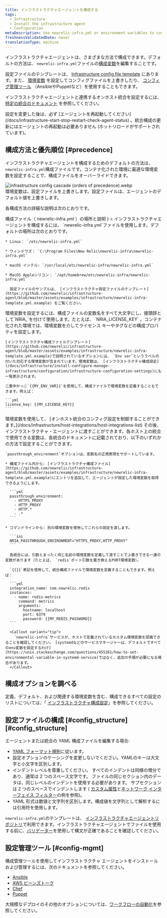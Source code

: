 ```yaml
---
title: インフラストラクチャエージェントを構成する
tags:
  - Infrastructure
  - Install the infrastructure agent
  - Configuration
metaDescription: Use newrelic-infra.yml or environment variables to customize New Relic's infrastructure agent settings like license key or custom attributes.
freshnessValidatedDate: never
translationType: machine
---
```



インフラストラクチャエージェントは、さまざまな方法で構成できます。デフォルトの方法は、 `newrelic-infra.yml`ファイルの[構成変数](/docs/infrastructure/install-configure-infrastructure/configuration/infrastructure-configuration-settings)を編集することです。

設定ファイルのテンプレートは、 [Infrastructure config file template](https://github.com/newrelic/infrastructure-agent/blob/master/assets/examples/infrastructure/newrelic-infra-template.yml.example) にあります。また、 [環境変数](#Environment_Variables) を設定してコンフィグファイルを上書きしたり、 [コンフィグ管理ツール](#config-mgmt) （AnsibleやPuppetなど）を使用することもできます。

インフラストラクチャエージェントと連携するオンホスト統合を設定するには、 [特定の統合のドキュメント](/docs/integrations/host-integrations/get-started/introduction-host-integrations) を参照してください。

<Callout variant="important">
  設定を変更した後は、必ず [エージェントを再起動してください](/docs/infrastructure-start-stop-restart-check-agent-status) 。統合構成の更新にはエージェントの再起動は必要ありません (ホットリロードがサポートされています)。
</Callout>

## 構成方法と優先順位 [#precedence]

インフラストラクチャエージェントを構成するためのデフォルトの方法は、 `newrelic-infra.yml`構成ファイルです。コンテナ化された環境に最適な環境変数を設定することで、構成ファイルをオーバーライドできます。

<img title="infrastructure config cascade (orders of precedence).webp" alt="infrastructure config cascade (orders of precedence).webp" src={infrastructureCascadeConfig} />

<figcaption>
  環境変数は、設定ファイルを上書きします。設定ファイルは、エージェントのデフォルト値を上書きします。
</figcaption>

各構成方法の詳細な説明は次のとおりです。

<CollapserGroup>
  <Collapser
    id="config-file"
    title={<>構成ファイル（ <InlineCode>
      newrelic-infra.yml
    </InlineCode> ）の場所と説明</>
    }
  >
    インフラストラクチャエージェントを構成するには、 `newrelic-infra.yml`ファイルを使用します。デフォルトの場所は次のとおりです。

    * Linux： `/etc/newrelic-infra.yml`

    * ウィンドウズ： `C:\Program Files\New Relic\newrelic-infra\newrelic-infra.yml`

    * macOS インテル: `/usr/local/etc/newrelic-infra/newrelic-infra.yml`

    * MacOS Appleシリコン： `/opt/homebrew/etc/newrelic-infra/newrelic-infra.yml`

      設定ファイルのサンプルは、 [インフラストラクチャ設定ファイルのテンプレート](https://github.com/newrelic/infrastructure-agent/blob/master/assets/examples/infrastructure/newrelic-infra-template.yml.example) をご覧ください。
  </Collapser>

  <Collapser id="Environment_Variables" title="環境変数の構文と説明">
    環境変数を設定するには、構成ファイルの変数名をすべて大文字にし、接頭辞として`NRIA_`を付けて使用します。たとえば、 `NRIA_LICENSE_KEY` 。コンテナ化された環境では、環境変数を介してライセンス キーやタグなどの構成プロパティを設定します。

    [インフラストラクチャ構成ファイルテンプレート](https://github.com/newrelic/infrastructure-agent/blob/master/assets/examples/infrastructure/newrelic-infra-template.yml.example)で説明されているオプションには、 `Env var`というラベルの付いた対応する環境変数が含まれています。環境変数は、 [インフラストラクチャ構成設定](/docs/infrastructure/install-configure-manage-infrastructure/configuration/infrastructure-configuration-settings)にも一覧表示されます。

    二重中かっこ`{{MY_ENV_VAR}}`を使用して、構成ファイルで環境変数を定義することもできます。例えば：

    ```yml
    license_key: {{MY_LICENSE_KEY}}
    ```
  </Collapser>

  <Collapser id="passthrough" title="オンホスト統合での環境変数パススルーの使用">
    環境変数を使用して、 [オンホスト統合のコンフィグ設定を制御することができます。](/docs/infrastructure/host-integrations/host-integrations-list) その後、インフラストラクチャ・エージェントに渡すことができます。各ホスト上の統合で使用できる変数は、各統合のドキュメントに記載されており、以下のいずれかの方法で設定することができます。

    `passthrough_environment`オプションは、変数名の正規表現をサポートしています。

    * 構成ファイル内から: [インフラストラクチャ構成ファイル](https://github.com/newrelic/infrastructure-agent/blob/master/assets/examples/infrastructure/newrelic-infra-template.yml.example)にエントリを追加して、エージェントが設定した環境変数を取得できるようにします。

      ```yml
      passthrough_environment:
        - HTTPS_PROXY
        - HTTP_PROXY
        - HTTP.*
        - .* 
      ```

    * コマンドラインから: 別の環境変数を使用してこれらの設定を渡します。

      ```ini
      NRIA_PASSTHROUGH_ENVIRONMENT="HTTPS_PROXY,HTTP_PROXY"
      ```

      各統合には、引数とまったく同じ名前の環境変数を定義して渡すことで上書きできる一連の変数があります（たとえば、 `redis`ポート引数を置き換えるPORT環境変数）。

      `{{}}`表記を使用して、統合構成ファイルで環境変数を定義することもできます。例えば：

      ```yml
      integration_name: com.newrelic.redis
      instances:
        - name: redis-metrics
          command: metrics
          arguments:
            hostname: localhost
            port: 6379
            password: {{MY_REDIS_PASSWORD}}
      ```

      <Callout variant="tip">
        `newrelic-infra`サービスが、ホストで定義されているカスタム環境変数を認識できることを確認してください。 [systemdなどのサービスマネージャーは、デフォルトですべてのenv変数を設定するわけ](https://unix.stackexchange.com/questions/455261/how-to-set-environmental-variable-in-systemd-service)ではなく、追加の手順が必要になる場合があります。
      </Callout>
  </Collapser>
</CollapserGroup>

## 構成オプションを調べる

定義、デフォルト、および関連する環境変数を含む、構成できるすべての設定のリストについては、「 [インフラストラクチャ構成設定](/docs/infrastructure/install-configure-infrastructure/configuration/infrastructure-configuration-settings)」を参照してください。

## 設定ファイルの構成 [#config\_structure][#config_structure]

エージェントまたは統合の YAML 構成ファイルを編集する場合:

* [YAML フォーマット規則](https://en.wikipedia.org/wiki/YAML)に従います。
* 設定オプションのケーシングを変更しないでください。YAMLのキーは大文字と小文字を区別します。
* インデントレベルを尊重してください。 すべてのインデントは同様の増分であり、通常は 2 つのスペース文字です。 ファイルの同じセクション内のデータは、同じレベルのインデントを使用する必要があります。 サブセクションは 2 つのスペースでインデントします ( [カスタム属性](/docs/infrastructure/install-configure-infrastructure/configuration/infrastructure-configuration-settings#custom-attributes)と[ネットワーク インターフェイス フィルター](/docs/infrastructure/install-configure-infrastructure/configuration/infrastructure-configuration-settings#network-interface-filters)の例を参照)。
* YAML 形式は数値と文字列を区別します。構成値を文字列として解析するには引用符を使用します。

`newrelic-infra.yml`のテンプレートは、 [インフラストラクチャエージェントリポジトリ](https://github.com/newrelic/infrastructure-agent/blob/master/assets/examples/infrastructure/newrelic-infra-template.yml.example)で利用できます。インフラストラクチャエージェントでファイルを使用する前に、[バリデーター](http://www.yamllint.com/)を使用して構文が正確であることを確認してください。

## 設定管理ツール [#config-mgmt]

構成管理ツールを使用してインフラストラクチャ エージェントをインストールおよび管理するには、次のドキュメントを参照してください。

* [Ansible](/docs/infrastructure/new-relic-infrastructure/config-management-tools/configure-new-relic-infrastructure-using-ansible)
* [AWS ビーンズトーク](/docs/infrastructure/install-infrastructure-agent/config-management-tools/configure-infrastructure-agent-aws-elastic-beanstalk)
* [Chef](/docs/infrastructure/new-relic-infrastructure/config-management-tools/configure-new-relic-infrastructure-using-chef)
* [Puppet](/docs/infrastructure/new-relic-infrastructure/config-management-tools/configure-new-relic-infrastructure-puppet)

大規模なデプロイのその他のオプションについては、[ワークフローの自動化](https://developer.newrelic.com/automate-workflows)を参照してください。